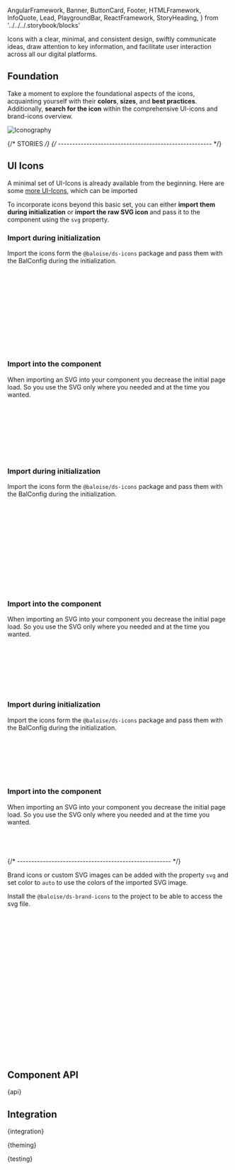   AngularFramework,
  Banner,
  ButtonCard,
  Footer,
  HTMLFramework,
  InfoQuote,
  Lead,
  PlaygroundBar,
  ReactFramework,
  StoryHeading,
} from '../../../.storybook/blocks'


<Meta of={IconStories} />

<StoryHeading of={IconStories.Basic} hidden></StoryHeading>

<Banner of={IconStories} section="Components/Data View" />

<Lead>
  Icons with a clear, minimal, and consistent design, swiftly communicate ideas, draw attention to key information, and
  facilitate user interaction across all our digital platforms.
</Lead>

<Canvas of={IconStories.Basic} sourceState="shown" />

<PlaygroundBar of={IconStories.Basic}></PlaygroundBar>

## Foundation

Take a moment to explore the foundational aspects of the icons, acquainting yourself with their **colors**, **sizes**, and **best practices**. Additionally, **search for the icon** within the comprehensive UI-icons and brand-icons overview.

<div style={{ maxWidth: '280px' }}>
  <ButtonCard
    color="purple"
    label="Iconography"
    pageTitle="Foundation/Iconography"
    description="Search for UI-Icons or Brand-Icons"
  >
    <img src={Icons} alt="Iconography" />
  </ButtonCard>
</div>

{/* STORIES */}
{/* ------------------------------------------------------ */}

## UI Icons

A minimal set of UI-Icons is already available from the beginning. Here are some [more UI-Icons](?path=/docs/foundation-icons--documentation#overview), which can be imported

<Canvas of={IconStories.UiIcons} sourceState="none" />

To incorporate icons beyond this basic set, you can either **import them during initialization** or **import the raw SVG icon** and pass it to the component using the `svg` property.

<AngularFramework>

### Import during initialization

Import the icons form the `@baloise/ds-icons` package and pass them with the BalConfig during the initialization.

```ts
import { provideBaloiseDesignSystem } from '@baloise/ds-angular'
import { balIconStarFull } from '@baloise/ds-icons'

export const appConfig: ApplicationConfig = {
  providers: [
    provideBaloiseDesignSystem({
      defaults: {
        icons: { balIconStarFull },
      },
    }),
  ],
}
```

### Import into the component

When importing an SVG into your component you decrease the initial page load. So you use the SVG only where you needed and at the time you wanted.

```ts
import { balIconStarFull } from '@baloise/ds-icons'

@Component({...})
export class AppComponent {
  myIcon = balIconStarFull
}

```

```html
<bal-icon [svg]="myIcon"></bal-icon>
```

</AngularFramework>

<ReactFramework>

### Import during initialization

Import the icons form the `@baloise/ds-icons` package and pass them with the BalConfig during the initialization.

```ts
import React from 'react'
import { useBaloiseDesignSystem, BalApp } from '@baloise/ds-react'
import { balIconStarFull } from '@baloise/ds-icons'

export default function App() {
  useBaloiseDesignSystem({
    defaults: {
      icons: { balIconStarFull },
    },
  })

  return <BalApp>...</BalApp>
}
```

### Import into the component

When importing an SVG into your component you decrease the initial page load. So you use the SVG only where you needed and at the time you wanted.

```ts
import React from 'react'
import { BalIcon } from '@baloise/ds-react'
import { balIconStarFull } from '@baloise/ds-icons'

export default function Example() {
  return <BalIcon svg={balIconStarFull}></BalIcon>
}
```

</ReactFramework>

<HTMLFramework>

### Import during initialization

Import the icons form the `@baloise/ds-icons` package and pass them with the BalConfig during the initialization.

```ts
import { initialize } from '@baloise/ds-core'
import { balIconStarFull } from '@baloise/ds-icons'

initialize({
  icons: { balIconStarFull },
})
```

### Import into the component

When importing an SVG into your component you decrease the initial page load. So you use the SVG only where you needed and at the time you wanted.

```js
import { balIconStarFull } from '@baloise/ds-icons'

document.getElementById('my-icon').svg = balIconStarFull
```

</HTMLFramework>

{/* ------------------------------------------------------ */}

<StoryHeading of={IconStories.BrandIcons}></StoryHeading>

Brand icons or custom SVG images can be added with the property `svg` and set color to `auto` to use the colors of the imported SVG image.

<Canvas of={IconStories.BrandIcons} sourceState="none" />

Install the `@baloise/ds-brand-icons` to the project to be able to access the svg file.

```bash
npm add @baloise/ds-brand-icons
```

<AngularFramework>

```ts
import { balBrandIconCarCrashWithAnimalGreen } from '@baloise/ds-brand-icons'

@Component({...})
export class AppComponent {
  myIcon = balBrandIconCarCrashWithAnimalGreen
}

```

```html
<bal-icon color="auto" [svg]="myIcon"></bal-icon>
```

</AngularFramework>

<ReactFramework>

```ts
import React from 'react'
import { BalIcon } from '@baloise/ds-react'
import { balBrandIconCarCrashWithAnimalGreen } from '@baloise/ds-brand-icons'

export default function Example() {
  return <BalIcon svg={balBrandIconCarCrashWithAnimalGreen}></BalIcon>
}
```

</ReactFramework>

<HTMLFramework>

```js
import { balBrandIconCarCrashWithAnimalGreen } from '@baloise/ds-brand-icons'

document.getElementById('my-icon').svg = balBrandIconCarCrashWithAnimalGreen
```

</HTMLFramework>

## Component API


<Markdown>{api}</Markdown>

## Integration


<Markdown>{integration}</Markdown>


<Markdown>{theming}</Markdown>


<Markdown>{testing}</Markdown>

<Footer />

